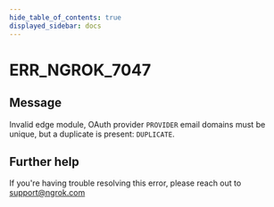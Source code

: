 ```yaml
---
hide_table_of_contents: true
displayed_sidebar: docs
---
```



# ERR_NGROK_7047

## Message

Invalid edge module, OAuth provider `PROVIDER` email domains must be unique, but a duplicate is present: `DUPLICATE`.

<ErrorDetails error="err_ngrok_7047" />

## Further help

If you're having trouble resolving this error, please reach out to [support@ngrok.com](mailto:support@ngrok.com?subject=Help%20with%20ERR_NGROK_7047)
